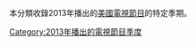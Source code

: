 本分類收錄2013年播出的[[美國|美國]][[電視節目|電視節目]]的特定季期。

{{year by category
|m=2
|c=0
|d=1
|y=3
|cat=美國電視季度
|sortkey=季度
|parent=各年美国电视季度
|subcat=2013年美國電視
}}

[[Category:2013年播出的電視節目季度|Category:2013年播出的電視節目季度]]